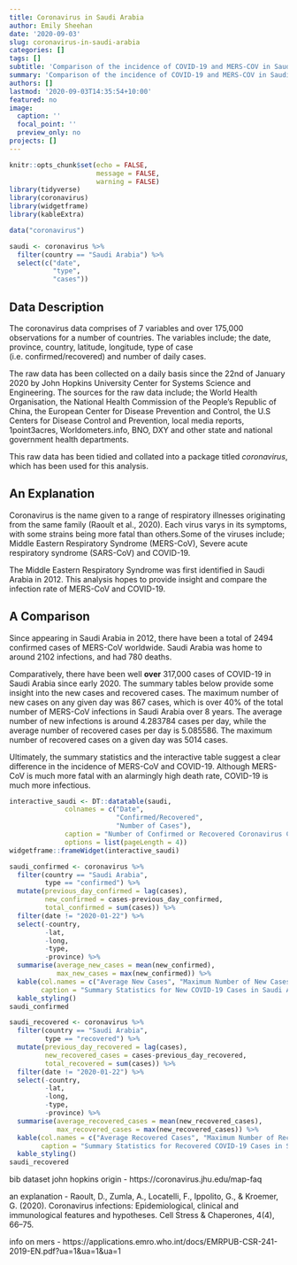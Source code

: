```yaml
---
title: Coronavirus in Saudi Arabia
author: Emily Sheehan
date: '2020-09-03'
slug: coronavirus-in-saudi-arabia
categories: []
tags: []
subtitle: 'Comparison of the incidence of COVID-19 and MERS-COV in Saudi Arabia'
summary: 'Comparison of the incidence of COVID-19 and MERS-COV in Saudi Arabia'
authors: []
lastmod: '2020-09-03T14:35:54+10:00'
featured: no
image:
  caption: ''
  focal_point: ''
  preview_only: no
projects: []
---
```


```r
knitr::opts_chunk$set(echo = FALSE,
                      message = FALSE,
                      warning = FALSE)
library(tidyverse)
library(coronavirus)
library(widgetframe)
library(kableExtra)
```

```r
data("coronavirus")
```

```r
saudi <- coronavirus %>%
  filter(country == "Saudi Arabia") %>%
  select(c("date",
           "type",
           "cases")) 
```

## Data Description

The coronavirus data comprises of 7 variables and over 175,000 observations for a number of countries. The variables include; the date, province, country, latitude, longitude, type of case (i.e. confirmed/recovered) and number of daily cases. 

The raw data has been collected on a daily basis since the 22nd of January 2020 by John Hopkins University Center for Systems Science and Engineering. The sources for the raw data include; the World Health Organisation, the National Health Commission of the People’s Republic of China, the European Center for Disease Prevention and Control, the U.S Centers for Disease Control and Prevention, local media reports, 1point3acres, Worldometers.info, BNO, DXY and other state and national government health departments.

This raw data has been tidied and collated into a package titled _coronavirus_, which has been used for this analysis. 

## An Explanation 

Coronavirus is the name given to a range of respiratory illnesses originating from the same family (Raoult et al., 2020). Each virus varys in its symptoms, with some strains being more fatal than others.Some of the viruses include; Middle Eastern Respiratory Syndrome (MERS-CoV), Severe acute respiratory syndrome (SARS-CoV) and COVID-19. 

The Middle Eastern Respiratory Syndrome was first identified in Saudi Arabia in 2012. This analysis hopes to provide insight and compare the infection rate of MERS-CoV and COVID-19. 

## A Comparison

Since appearing in Saudi Arabia in 2012, there have been a total of 2494 confirmed cases of MERS-CoV worldwide. Saudi Arabia was home to around 2102 infections, and had 780 deaths.

Comparatively, there have been well **over** 317,000 cases of COVID-19 in Saudi Arabia since early 2020. The summary tables below provide some insight into the new cases and recovered cases. The maximum number of new cases on any given day was 867 cases, which is over 40% of the total number of MERS-CoV infections in Saudi Arabia over 8 years. The average number of new infections is around 4.283784 cases per day, while the average number of recovered cases per day is 5.085586. The maximum number of recovered cases on a given day was 5014 cases. 

Ultimately, the summary statistics and the interactive table suggest a clear difference in the incidence of MERS-CoV and COVID-19. Although MERS-CoV is much more fatal with an alarmingly high death rate, COVID-19 is much more infectious. 

```r
interactive_saudi <- DT::datatable(saudi,
              colnames = c("Date",
                           "Confirmed/Recovered",
                           "Number of Cases"),
              caption = "Number of Confirmed or Recovered Coronavirus Cases on a given Date in Saudi Arabia", 
              options = list(pageLength = 4))
widgetframe::frameWidget(interactive_saudi)
```

```r
saudi_confirmed <- coronavirus %>%
  filter(country == "Saudi Arabia",
         type == "confirmed") %>%
  mutate(previous_day_confirmed = lag(cases),
         new_confirmed = cases-previous_day_confirmed,
         total_confirmed = sum(cases)) %>%
  filter(date != "2020-01-22") %>%
  select(-country,
         -lat,
         -long,
         -type,
         -province) %>%
  summarise(average_new_cases = mean(new_confirmed),
            max_new_cases = max(new_confirmed)) %>%
  kable(col.names = c("Average New Cases", "Maximum Number of New Cases"), 
        caption = "Summary Statistics for New COVID-19 Cases in Saudi Arabia") %>%
  kable_styling()
saudi_confirmed
```

```r
saudi_recovered <- coronavirus %>%
  filter(country == "Saudi Arabia",
         type == "recovered") %>%
  mutate(previous_day_recovered = lag(cases),
         new_recovered_cases = cases-previous_day_recovered,
         total_recovered = sum(cases)) %>%
  filter(date != "2020-01-22") %>%
  select(-country,
         -lat,
         -long,
         -type,
         -province) %>%
  summarise(average_recovered_cases = mean(new_recovered_cases),
            max_recovered_cases = max(new_recovered_cases)) %>%
  kable(col.names = c("Average Recovered Cases", "Maximum Number of Recovered Cases"), 
        caption = "Summary Statistics for Recovered COVID-19 Cases in Saudi Arabia") %>%
  kable_styling()
saudi_recovered
```


bib
dataset 
john hopkins origin - https://coronavirus.jhu.edu/map-faq

an explanation - Raoult, D., Zumla, A., Locatelli, F., Ippolito, G., & Kroemer, G. (2020). Coronavirus infections: Epidemiological, clinical and immunological features and hypotheses. Cell Stress & Chaperones, 4(4), 66–75.

info on mers - https://applications.emro.who.int/docs/EMRPUB-CSR-241-2019-EN.pdf?ua=1&ua=1&ua=1
